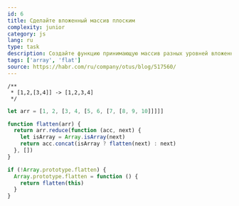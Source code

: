 ```yaml
---
id: 6
title: Сделайте вложенный массив плоским
complexity: junior
category: js
lang: ru
type: task
description: Создайте функцию принимающую массив разных уровней вложенности, и возвращающую массив без вложенности
tags: ['array', 'flat']
source: https://habr.com/ru/company/otus/blog/517560/
---
```


```jx example
/**
 * [1,2,[3,4]] -> [1,2,3,4]
 */
```

```js answer
let arr = [1, 2, [3, 4, [5, 6, [7, [8, 9, 10]]]]]

function flatten(arr) {
  return arr.reduce(function (acc, next) {
    let isArray = Array.isArray(next)
    return acc.concat(isArray ? flatten(next) : next)
  }, [])
}

if (!Array.prototype.flatten) {
  Array.prototype.flatten = function () {
    return flatten(this)
  }
}
```
